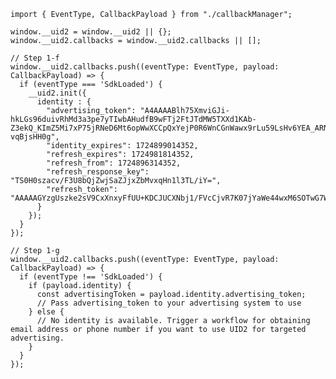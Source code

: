 ```tsx
import { EventType, CallbackPayload } from "./callbackManager";

window.__uid2 = window.__uid2 || {};
window.__uid2.callbacks = window.__uid2.callbacks || [];

// Step 1-f
window.__uid2.callbacks.push((eventType: EventType, payload: CallbackPayload) => {
  if (eventType === 'SdkLoaded') {
    __uid2.init({
      identity : {
        "advertising_token": "A4AAAABlh75XmviGJi-hkLGs96duivRhMd3a3pe7yTIwbAHudfB9wFTj2FtJTdMW5TXXd1KAb-Z3ekQ_KImZ5Mi7xP75jRNeD6Mt6opWwXCCpQxYejP0R6WnCGnWawx9rLu59LsHv6YEA_ARNIUUl9koobfA9pLmnxE3dRedDgCKm4xHXYk01Fr8rOts6iJj2AhYISR3XkyBpqzT-vqBjsHH0g",
        "identity_expires": 1724899014352,
        "refresh_expires": 1724981814352,
        "refresh_from": 1724896314352,
        "refresh_response_key": "TS0H0szacv/F3U8bQjZwjSaZJjxZbMvxqHn1l3TL/iY=",
        "refresh_token": "AAAAAGYzgUszke2sV9CxXnxyFfUU+KDCJUCXNbj1/FVcCjvR7K07jYaWe44wxM6SOTwG7WQB4XfIcquMqH57iHUnAu1zacYf9g58BtbhKCYWTwrdpB0fSqTANBXOYy+yBnl6tLRwVv32LqRCj76D8meO4tw+MKlUAc2EoFzFNPSfZLpA3Jk4q68vH6VJH/WIuu1tulrVm5J8RZAZnmTlEcsPdjoOC6X4w3aAwiwtbeGw7yOO0immpVoC5KaXnT9olRPTlrt8F9SvebLIcqkYhvRMPpl1S89yeneyGo++RnD9qSHIrfu9To3VwYW018QuvyA15uv4No4BoAzyPuHqzQ8gAs6csWwZ7VwfYD7DSJXlQiIpwzjA2Hl8mgg/5fcXwKEJ"
      }
    });
  }
});

// Step 1-g
window.__uid2.callbacks.push((eventType: EventType, payload: CallbackPayload) => {
  if (eventType !== 'SdkLoaded') {
    if (payload.identity) {
      const advertisingToken = payload.identity.advertising_token;
      // Pass advertising_token to your advertising system to use
    } else {
      // No identity is available. Trigger a workflow for obtaining email address or phone number if you want to use UID2 for targeted advertising.
    }
  }
});
```